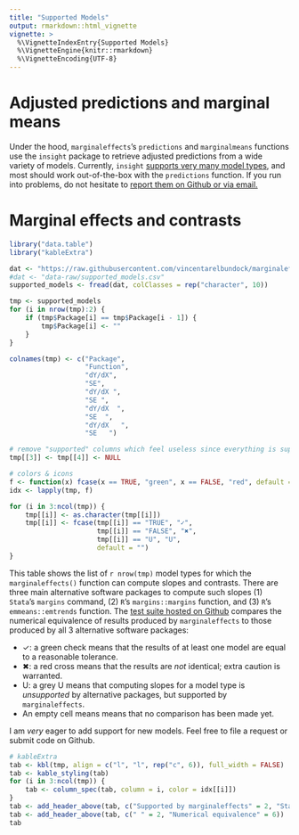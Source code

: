 ```yaml
---
title: "Supported Models"
output: rmarkdown::html_vignette
vignette: >
  %\VignetteIndexEntry{Supported Models}
  %\VignetteEngine{knitr::rmarkdown}
  %\VignetteEncoding{UTF-8}
---
```


# Adjusted predictions and marginal means

Under the hood, `marginaleffects`'s `predictions` and `marginalmeans` functions use the `insight` package to retrieve adjusted predictions from a wide variety of models. Currently, `insight` [supports very many model types](https://easystats.github.io/insight/#list-of-supported-models-by-class), and most should work out-of-the-box with the `predictions` function. If you run into problems, do not hesitate to [report them on Github or via email.](https://github.com/vincentarelbundock/marginaleffects/issues)

# Marginal effects and contrasts

```r
library("data.table")
library("kableExtra")

dat <- "https://raw.githubusercontent.com/vincentarelbundock/marginaleffects/main/data-raw/supported_models.csv"
#dat <- "data-raw/supported_models.csv"
supported_models <- fread(dat, colClasses = rep("character", 10))

tmp <- supported_models
for (i in nrow(tmp):2) {
    if (tmp$Package[i] == tmp$Package[i - 1]) {
        tmp$Package[i] <- ""
    }
}

colnames(tmp) <- c("Package",
                   "Function",
                   "dY/dX",
                   "SE",
                   "dY/dX ",
                   "SE ",
                   "dY/dX  ",
                   "SE  ",
                   "dY/dX   ",
                   "SE   ")

# remove "supported" columns which feel useless since everything is supported
tmp[[3]] <- tmp[[4]] <- NULL

# colors & icons
f <- function(x) fcase(x == TRUE, "green", x == FALSE, "red", default = "grey")
idx <- lapply(tmp, f)

for (i in 3:ncol(tmp)) {
    tmp[[i]] <- as.character(tmp[[i]])
    tmp[[i]] <- fcase(tmp[[i]] == "TRUE", "✓",
                      tmp[[i]] == "FALSE", "✖",
                      tmp[[i]] == "U", "U",
                      default = "")
}
```

This table shows the list of `r nrow(tmp)` model types for which the `marginaleffects()` function can compute slopes and contrasts. There are three main alternative software packages to compute such slopes (1) `Stata`'s `margins` command, (2) `R`'s `margins::margins`  function, and (3) `R`'s `emmeans::emtrends` function. The [test suite hosted on Github](https://github.com/vincentarelbundock/marginaleffects/tree/main/tests/testthat) compares the numerical equivalence of results produced by `marginaleffects` to those produced by all 3 alternative software packages:

* ✓: a green check means that the results of at least one model are equal to a reasonable tolerance.
* ✖: a red cross means that the results are *not* identical; extra caution is warranted.
* U: a grey U means that computing slopes for a model type is *unsupported* by alternative packages, but supported by `marginaleffects`.
* An empty cell means means that no comparison has been made yet.

I am *very* eager to add support for new models. Feel free to file a request or submit code on Github.



```r
# kableExtra
tab <- kbl(tmp, align = c("l", "l", rep("c", 6)), full_width = FALSE)
tab <- kable_styling(tab)
for (i in 3:ncol(tmp)) {
    tab <- column_spec(tab, column = i, color = idx[[i]])
}
tab <- add_header_above(tab, c("Supported by marginaleffects" = 2, "Stata" = 2, "margins" = 2, "emtrends" = 2))
tab <- add_header_above(tab, c(" " = 2, "Numerical equivalence" = 6))
tab
```
